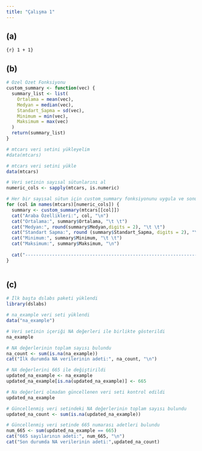 ```yaml
---
title: "Çalışma 1"
---
```


## (a)

`{r} 1 + 1}`

## (b)

```r
# Özel Özet Fonksiyonu
custom_summary <- function(vec) {
  summary_list <- list(
    Ortalama = mean(vec),
    Medyan = median(vec),
    Standart_Sapma = sd(vec),
    Minimum = min(vec),
    Maksimum = max(vec)
  )
  return(summary_list)
}

# mtcars veri setini yükleyelim
#data(mtcars)

# mtcars veri setini yükle
data(mtcars)

# Veri setinin sayısal sütunlarını al
numeric_cols <- sapply(mtcars, is.numeric)

# Her bir sayısal sütun için custom_summary fonksiyonunu uygula ve sonuçları yan yana yazdır
for (col in names(mtcars)[numeric_cols]) {
  summary <- custom_summary(mtcars[[col]])
  cat("Araba Özellikleri:", col, "\n")
  cat("Ortalama:", summary$Ortalama, "\t \t")
  cat("Medyan:", round(summary$Medyan,digits = 2), "\t \t")
  cat("Standart Sapma:", round (summary$Standart_Sapma, digits = 2), "\t \t")
  cat("Minimum:", summary$Minimum, "\t \t")
  cat("Maksimum:", summary$Maksimum, "\n")
  
  cat("------------------------------------------------------------------------------------------------------------","\n")
}



```

## (c)

```r
# İlk başta dslabs paketi yüklendi
library(dslabs)

# na_example veri seti yüklendi
data("na_example")

# Veri setinin içeriği NA değerleri ile birlikte gösterildi
na_example

# NA değerlerinin toplam sayısı bulundu
na_count <- sum(is.na(na_example))
cat("İlk durumda NA verilerinin adeti:", na_count, "\n")

# NA değerlerini 665 ile değiştirildi
updated_na_example <- na_example
updated_na_example[is.na(updated_na_example)] <- 665

# Na değerleri olmadan güncellenen veri seti kontrol edildi
updated_na_example

# Güncellenmiş veri setindeki NA değerlerinin toplam sayısı bulundu
updated_na_count <- sum(is.na(updated_na_example))

# Güncellenmiş veri setinde 665 numarası adetleri bulundu
num_665 <- sum(updated_na_example == 665)
cat("665 sayılarının adeti:", num_665, "\n")
cat("Son durumda NA verilerinin adeti:",updated_na_count)

```
